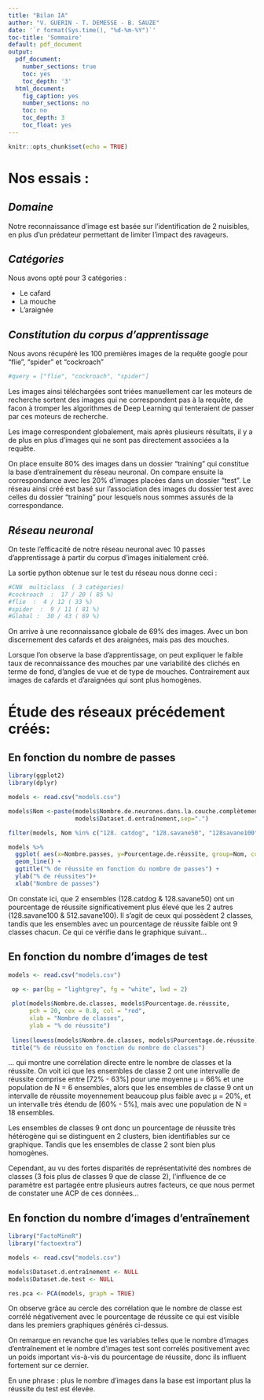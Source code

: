 ```yaml
---
title: "Bilan IA"
author: "V. GUERIN - T. DEMESSE - B. SAUZE"
date: '`r format(Sys.time(), "%d-%m-%Y")`'
toc-title: 'Sommaire'
default: pdf_document
output:
  pdf_document:
    number_sections: true 
    toc: yes
    toc_depth: '3'
  html_document:
    fig_caption: yes
    number_sections: no
    toc: no
    toc_depth: 3
    toc_float: yes
---
```


```r
knitr::opts_chunk$set(echo = TRUE)
```

# **Nos essais :**

## *Domaine*

Notre reconnaissance d'image est basée sur l'identification de 2 nuisibles, en plus d'un prédateur permettant de limiter l'impact des ravageurs.

## *Catégories*

Nous avons opté pour 3 catégories :

* Le cafard
* La mouche
* L'araignée

## *Constitution du corpus d'apprentissage*

Nous avons récupéré les 100 premières images de la requête google pour "flie", "spider" et "cockroach"

```r
#query = ["flie", "cockroach", "spider"]
```

Les images ainsi téléchargées sont triées manuellement car les moteurs de recherche sortent des images qui ne correspondent pas à la requête, de facon à tromper les algorithmes de Deep Learning qui tenteraient de passer par ces moteurs de recherche.

Les image correspondent globalement, mais après plusieurs résultats, il y a de plus en plus d'images qui ne sont pas directement associées a la requête.

On place ensuite 80% des images dans un dossier "training" qui constitue la base d'entraînement du réseau neuronal. On compare ensuite la correspondance avec les 20% d'images placées dans un dossier "test". Le réseau ainsi créé est basé sur l'association des images du dossier test avec celles du dossier "training" pour lesquels nous sommes assurés de la correspondance.        

## *Réseau neuronal*

On teste l'efficacité de notre réseau neuronal avec 10 passes d'apprentissage à partir du corpus d'images initialement créé.

La sortie python obtenue sur le test du réseau nous donne ceci :
```r
#CNN  multiclass  ( 3 catégories)
#cockroach  :  17 / 20 ( 85 %)
#flie  :  4 / 12 ( 33 %)
#spider  :  9 / 11 ( 81 %)
#Global :  30 / 43 ( 69 %)
```

On arrive à une reconnaissance globale de 69% des images. Avec un bon discernement des cafards et des araignées, mais pas des mouches.

Lorsque l'on observe la base d'apprentissage, on peut expliquer le faible taux de reconnaissance des mouches par une variabilité des clichés en terme de fond, d'angles de vue et de type de mouches. Contrairement aux images de cafards et d'araignées qui sont plus homogènes.

\newpage

# **Étude des réseaux précédement créés:**

## En fonction du nombre de passes

```r
library(ggplot2)
library(dplyr)

models <- read.csv("models.csv")

models$Nom <-paste(models$Nombre.de.neurones.dans.la.couche.complètement.connectée,
                   models$Dataset.d.entraînement,sep=".")

filter(models, Nom %in% c("128. catdog", "128.savane50", "128savane100", "512.savane100"))

models %>%
  ggplot( aes(x=Nombre.passes, y=Pourcentage.de.réussite, group=Nom, color=Nom)) +
  geom_line() +
  ggtitle("% de réussite en fonction du nombre de passes") +
  ylab("% de réussites")+
  xlab("Nombre de passes")
```

On constate ici, que 2 ensembles (128.catdog & 128.savane50) ont un pourcentage de réussite significativement plus élevé que les 2 autres (128.savane100 & 512.savane100). Il s'agit de ceux qui possèdent 2 classes, tandis que les ensembles avec un pourcentage de réussite faible ont 9 classes chacun. Ce qui ce vérifie dans le graphique suivant...

\newpage

## En fonction du nombre d'images de test

```r
models <- read.csv("models.csv")

 op <- par(bg = "lightgrey", fg = "white", lwd = 2)
 
 plot(models$Nombre.de.classes, models$Pourcentage.de.réussite,  
      pch = 20, cex = 0.8, col = "red", 
      xlab = "Nombre de classes",
      ylab = "% de réussite")
 
 lines(lowess(models$Nombre.de.classes, models$Pourcentage.de.réussite), col = "black")
 title("% de réussite en fonction du nombre de classes")  
```

... qui montre une corrélation directe entre le nombre de classes et la réussite. On voit ici que les ensembles de classe 2 ont une intervalle de réussite comprise entre [72% - 63%] pour une moyenne µ = 66% et une population de N = 6 ensembles, alors que les ensembles de classe 9 ont un intervalle de réussite moyennement beaucoup plus faible avec µ = 20%, et un intervalle très étendu de [60% - 5%], mais avec une population de N = 18 ensembles. 

Les ensembles de classes 9 ont donc un pourcentage de réussite très hétérogène qui se distinguent en 2 clusters, bien identifiables sur ce graphique. Tandis que les ensembles de classe 2 sont bien plus homogènes.

Cependant, au vu des fortes disparités de représentativité des nombres de classes (3 fois plus de classes 9 que de classe 2), l'influence de ce paramètre est partagée entre plusieurs autres facteurs, ce que nous permet de constater une ACP de ces données...

\newpage

## En fonction du nombre d'images d'entraînement

```r
library("FactoMineR")
library("factoextra")

models <- read.csv("models.csv")

models$Dataset.d.entraînement <- NULL
models$Dataset.de.test <- NULL

res.pca <- PCA(models, graph = TRUE)

```

On observe grâce au cercle des corrélation que le nombre de classe est corrélé négativement avec le pourcentage de réussite ce qui est visible dans les premiers graphiques générés ci-dessus.

On remarque en revanche que les variables telles que le nombre d'images d'entraînement et le nombre d'images test sont correlés positivement avec un poids important vis-à-vis du pourcentage de réussite, donc ils influent fortement sur ce dernier. 

En une phrase : plus le nombre d'images dans la base est important plus la réussite du test est élevée.   
